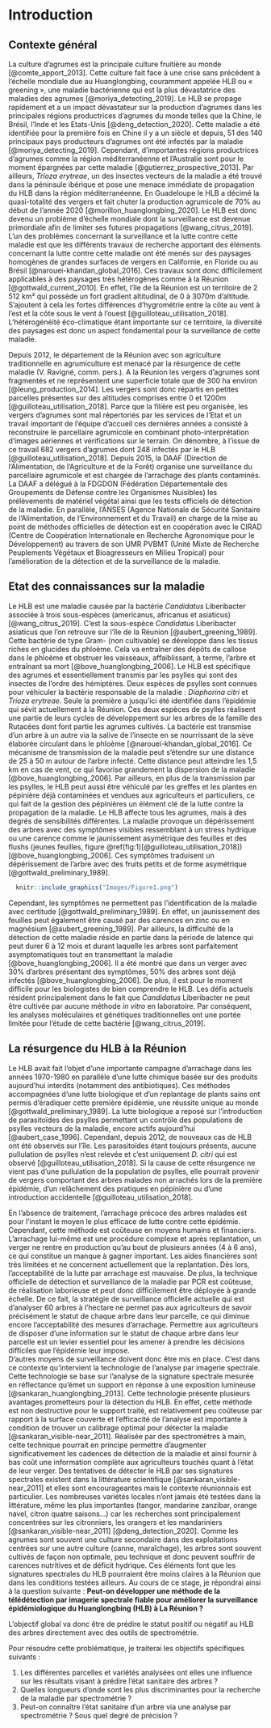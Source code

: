 # Introduction 

\vspace*{4cm}

## Contexte général 

La culture d’agrumes est la principale culture fruitière au monde [@comte_apport_2013]. Cette culture fait face à une crise sans précédent à l’échelle mondiale due au Huanglongbing, couramment appelée HLB ou « greening », une maladie bactérienne qui est la plus dévastatrice des maladies des agrumes [@moriya_detecting_2019]. Le HLB se propage rapidement et a un impact dévastateur sur la production d'agrumes dans les principales régions productrices d'agrumes du monde telles que la Chine, le Brésil, l’Inde et les Etats-Unis [@deng_detection_2020]. Cette maladie a été identifiée pour la première fois en Chine il y a un siècle et depuis, 51 des 140 principaux pays producteurs d'agrumes ont été infectés par la maladie [@moriya_detecting_2019]. Cependant, d’importantes régions productrices d’agrumes comme la région méditerranéenne et l'Australie sont pour le moment épargnées par cette maladie [@gutierrez_prospective_2013]. Par ailleurs, *Trioza erytreae*, un des insectes vecteurs de la maladie a été trouvé dans la péninsule ibérique et pose une menace immédiate de propagation du HLB dans la région méditerranéenne. En Guadeloupe le HLB a décimé la quasi-totalité des vergers et fait chuter la production agrumicole de 70% au début de l’année 2020 [@morillon_huanglongbing_2020]. Le HLB est donc devenu un problème d’échelle mondiale dont la surveillance est devenue primordiale afin de limiter ses futures propagations [@wang_citrus_2019].
\vfill
\newpage
L’un des problèmes concernant la surveillance et la lutte contre cette maladie est que les différents travaux de recherche apportant des éléments concernant la lutte contre cette maladie ont été menés sur des paysages homogènes de grandes surfaces de vergers en Californie, en Floride ou au Brésil [@narouei-khandan_global_2016].
Ces travaux sont donc difficilement applicables à des paysages très hétérogènes comme à la Réunion [@gottwald_current_2010].
En effet, l’île de la Réunion est un territoire de 2 512 km² qui possède un fort gradient altitudinal, de 0 à 3070m d’altitude. S’ajoutent à cela les fortes différences d’hygrométrie entre la côte au vent à l’est et la côte sous le vent à l’ouest [@guilloteau_utilisation_2018]. L’hétérogénéité éco-climatique étant importante sur ce territoire, la diversité des paysages est donc un aspect fondamental pour la surveillance de cette maladie.

Depuis 2012, le département de la Réunion avec son agriculture traditionnelle en agrumiculture est menacé par la résurgence de cette maladie (V. Ravigné, comm. pers.). A la Réunion les vergers d’agrumes sont fragmentés et ne représentent une superficie totale que de 300 ha environ [@leung_production_2014]. Les vergers sont donc répartis en petites parcelles présentes sur des altitudes comprises entre 0 et 1200m [@guilloteau_utilisation_2018]. Parce que la filière est peu organisée, les vergers d’agrumes sont mal répertoriés par les services de l’Etat et un travail important de l’équipe d’accueil ces dernières années a consisté à reconstruire le parcellaire agrumicole en combinant photo-interprétation d’images aériennes et vérifications sur le terrain. On dénombre, à l’issue de ce travail 682 vergers d’agrumes dont 248 infectés par le HLB [@guilloteau_utilisation_2018].
Depuis 2015, la DAAF (Direction de l’Alimentation, de l’Agriculture et de la Forêt) organise une surveillance du parcellaire agrumicole et est chargée de l’arrachage des plants contaminés. La DAAF a délégué à la FDGDON (Fédération Départementale des Groupements de Défense contre les Organismes Nuisibles) les prélèvements de matériel végétal ainsi que les tests officiels de détection de la maladie. En parallèle, l’ANSES (Agence Nationale de Sécurité Sanitaire de l’Alimentation, de l’Environnement et du Travail) en charge de la mise au point de méthodes officielles de détection est en coopération avec le CIRAD (Centre de Coopération Internationale en Recherche Agronomique pour le Développement) au travers de son UMR PVBMT (Unité Mixte de Recherche Peuplements Végétaux et Bioagresseurs en Milieu Tropical) pour l’amélioration de la détection et de la surveillance de la maladie.  

\vfill
\newpage
## Etat des connaissances sur la maladie


Le HLB est une maladie causée par la bactérie *Candidatus* Liberibacter associée à trois sous-espèces (americanus, africanus et asiaticus) [@wang_citrus_2019]. C’est la sous-espèce *Candidatus* Liberibacter asiaticus que l’on retrouve sur l’île de la Réunion [@aubert_greening_1989]. Cette bactérie de type Gram- (non cultivable) se développe dans les tissus riches en glucides du phloème. Cela va entraîner des dépôts de callose dans le phloème et obstruer les vaisseaux, affaiblissant, à terme, l’arbre et entraînant sa mort [@bove_huanglongbing_2006]. Le HLB est spécifique des agrumes et essentiellement transmis par les psylles qui sont des insectes de l’ordre des hémiptères. Deux espèces de psylles sont connues pour véhiculer la bactérie responsable de la maladie : *Diaphorina citri* et *Trioza erytreae*. Seule la première a jusqu’ici été identifiée dans l’épidémie qui sévit actuellement à la Réunion. Ces deux espèces de psylles réalisent une partie de leurs cycles de développement sur les arbres de la famille des Rutacées dont font partie les agrumes cultivés. La bactérie est transmise d’un arbre à un autre via la salive de l’insecte en se nourrissant de la sève élaborée circulant dans le phloème [@narouei-khandan_global_2016]. Ce mécanisme de transmission de la maladie peut s’étendre sur une distance de 25 à 50 m autour de l’arbre infecté. Cette distance peut atteindre les 1,5 km en cas de vent, ce qui favorise grandement la dispersion de la maladie [@bove_huanglongbing_2006]. Par ailleurs, en plus de la transmission par les psylles, le HLB peut aussi être véhiculé par les greffes et les plantes en pépinière déjà contaminées et vendues aux agriculteurs et particuliers, ce qui fait de la gestion des pépinières un élément clé de la lutte contre la propagation de la maladie.
Le HLB affecte tous les agrumes, mais à des degrés de sensibilités différentes. La maladie provoque un dépérissement des arbres avec des symptômes visibles ressemblant à un stress hydrique ou une carence comme le jaunissement asymétrique des feuilles et des flushs (jeunes feuilles, figure \@ref(fig:1)[@guilloteau_utilisation_2018]) [@bove_huanglongbing_2006]. Ces symptômes traduisent un dépérissement de l’arbre avec des fruits petits et de forme asymétrique [@gottwald_preliminary_1989].

```r
  knitr::include_graphics("Images/Figure1.png")
```

\vfill
\newpage
Cependant, les symptômes ne permettent pas l’identification de la maladie avec certitude [@gottwald_preliminary_1989]. En effet, un jaunissement des feuilles peut également être causé par des carences en zinc ou en magnésium [@aubert_greening_1989]. Par ailleurs, la difficulté de la détection de cette maladie réside en partie dans la période de latence qui peut durer 6 à 12 mois et durant laquelle les arbres sont parfaitement asymptomatiques tout en transmettant la maladie  [@bove_huanglongbing_2006]. Il a été montré que dans un verger avec 30% d’arbres présentant des symptômes, 50% des arbres sont déjà infectés  [@bove_huanglongbing_2006]. De plus, il est pour le moment difficile pour les biologistes de bien comprendre le HLB. Les défis actuels résident principalement dans le fait que *Candidatus* Liberibacter ne peut être cultivée par aucune méthode *in vitro* en laboratoire. Par conséquent, les analyses moléculaires et génétiques traditionnelles ont une portée limitée pour l’étude de cette bactérie [@wang_citrus_2019].

\vfill
\newpage
## La résurgence du HLB à la Réunion 

Le HLB avait fait l’objet d’une importante campagne d’arrachage dans les années 1970-1980 en parallèle d’une lutte chimique basée sur des produits aujourd’hui interdits (notamment des antibiotiques). Ces méthodes accompagnées d’une lutte biologique et d’un replantage de plants sains ont permis d’éradiquer cette première épidémie, une réussite unique au monde [@gottwald_preliminary_1989]. La lutte biologique a reposé sur l’introduction de parasitoïdes des psylles permettant un contrôle des populations de psylles vecteurs de la maladie, encore actifs aujourd’hui [@aubert_case_1996]. Cependant, depuis 2012, de nouveaux cas de HLB ont été observés sur l’île. Les parasitoïdes étant toujours présents, aucune pullulation de psylles n’est relevée et c’est uniquement *D. citri* qui est observé [@guilloteau_utilisation_2018]. Si la cause de cette résurgence ne vient pas d’une pullulation de la population de psylles, elle pourrait provenir de vergers comportant des arbres malades non arrachés lors de la première épidémie, d’un relâchement des pratiques en pépinière ou d’une introduction accidentelle [@guilloteau_utilisation_2018].


En l’absence de traitement, l’arrachage précoce des arbres malades est pour l’instant le moyen le plus efficace de lutte contre cette épidémie. Cependant, cette méthode est coûteuse en moyens humains et financiers. L’arrachage lui-même est une procédure complexe et après replantation, un verger ne rentre en production qu’au bout de plusieurs années (4 à 6 ans), ce qui constitue un manque à gagner important. Les aides financières sont très limitées et ne concernent actuellement que la replantation. Dès lors, l’acceptabilité de la lutte par arrachage est mauvaise. De plus, la technique officielle de détection et surveillance de la maladie par PCR est coûteuse, de réalisation laborieuse et peut donc difficilement être déployée à grande échelle. De ce fait, la stratégie de surveillance officielle actuelle qui est d'analyser 60 arbres à l'hectare ne permet pas aux agriculteurs de savoir précisément le statut de chaque arbre dans leur parcelle, ce qui diminue encore l’acceptabilité des mesures d’arrachage. Permettre aux agriculteurs de disposer d’une information sur le statut de chaque arbre dans leur parcelle est un levier essentiel pour les amener à prendre les décisions difficiles que l’épidémie leur impose.  
D’autres moyens de surveillance doivent donc être mis en place. C’est dans ce contexte qu’intervient la technologie de l’analyse par imagerie spectrale. Cette technologie se base sur l’analyse de la signature spectrale mesurée en réflectance qu’émet un support en réponse à une exposition lumineuse [@sankaran_huanglongbing_2013]. Cette technologie présente plusieurs avantages prometteurs pour la détection du HLB. En effet, cette méthode est non destructive pour le support traité, est relativement peu coûteuse par rapport à la surface couverte et l’efficacité de l’analyse est importante à condition de trouver un calibrage optimal pour détecter la maladie [@sankaran_visible-near_2011]. Réalisée par des spectromètres à main, cette technique pourrait en principe permettre d’augmenter significativement les cadences de détection de la maladie et ainsi fournir à bas coût une information complète aux agriculteurs touchés quant à l’état de leur verger. Des tentatives de détecter le HLB par ses signatures spectrales existent dans la littérature scientifique [@sankaran_visible-near_2011] et elles sont encourageantes mais le contexte réunionnais est particulier.
Les nombreuses variétés locales n’ont jamais été testées dans la littérature, même les plus importantes (tangor, mandarine zanzibar, orange navel, citron quatre saisons...) car les recherches sont principalement concentrées sur les citronniers, les orangers et les mandariniers [@sankaran_visible-near_2011] [@deng_detection_2020]. Comme les agrumes sont souvent une culture secondaire dans des exploitations centrées sur une autre culture (canne, maraîchage), les arbres sont souvent cultivés de façon non optimale, peu technique et donc peuvent souffrir de carences nutritives et de déficit hydrique. Ces éléments font que les signatures spectrales du HLB pourraient être moins claires à la Réunion que dans les conditions testées ailleurs. Au cours de ce stage, je répondrai ainsi à la question suivante : **Peut-on développer une méthode de la télédétection par imagerie spectrale fiable pour améliorer la surveillance épidémiologique du Huanglongbing (HLB) à La Réunion ?**

L'objectif global va donc être de prédire le statut positif ou négatif au HLB des arbres directement avec des outils de spectrométrie.

Pour résoudre cette problématique, je traiterai les objectifs spécifiques suivants : 

1) Les différentes parcelles et variétés analysées ont elles une influence sur les résultats visant à prédire l'état sanitaire des arbres ?
2) Quelles longueurs d'onde sont les plus discriminantes pour la recherche de la maladie par spectrométrie ?
3) Peut-on connaître l'état sanitaire d'un arbre via une analyse par spectrométrie ? Sous quel degré de précision ?
